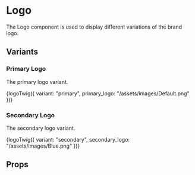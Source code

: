 
<Meta title="Atoms/Logo" of={logoStories} />

# Logo

The Logo component is used to display different variations of the brand logo.

## Variants

### Primary Logo

The primary logo variant.

<Canvas>
  <Story name="Primary">
    {logoTwig({ variant: "primary", primary_logo: "/assets/images/Default.png" })}
  </Story>
</Canvas>

### Secondary Logo

The secondary logo variant.

<Canvas>
  <Story name="Secondary">
    {logoTwig({ variant: "secondary", secondary_logo: "/assets/images/Blue.png" })}
  </Story>
</Canvas>

## Props

<ArgTypes of={logoStories} />
